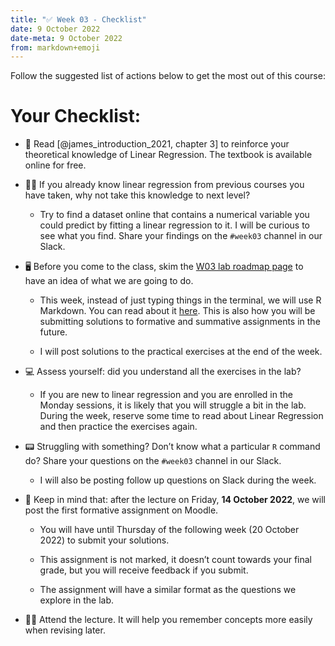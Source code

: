 ---
title: "✅ Week 03 - Checklist"
date: 9 October 2022
date-meta: 9 October 2022
from: markdown+emoji
---

Follow the suggested list of actions below to get the most out of this course:

# Your Checklist:

- 📙 Read [@james_introduction_2021, chapter 3] to reinforce your theoretical knowledge of Linear Regression. The textbook is available online for free.

- 🧑‍💻 If you already know linear regression from previous courses you have taken, why not take this knowledge to next level? 

    - Try to find a dataset online that contains a numerical variable you could predict by fitting a linear regression to it. I will be curious to see what you find. Share your findings on the `#week03` channel in our Slack.

- 🖥️ Before you come to the class, skim the [W03 lab roadmap page](https://lse-dsi.github.io/lse-ds202-course-notes/weeks/week03/lab.html) to have an idea of what we are going to do. 

    - This week, instead of just typing things in the terminal, we will use R Markdown. You can read about it [here](https://rmarkdown.rstudio.com/). This is also how you will be submitting solutions to formative and summative assignments in the future.

    - I will post solutions to the practical exercises at the end of the week.

- 💻 Assess yourself: did you understand all the exercises in the lab?

    - If you are new to linear regression and you are enrolled in the Monday sessions, it is likely that you will struggle a bit in the lab. During the week, reserve some time to read about Linear Regression and then practice the exercises again. 

- 📟 Struggling with something? Don't know what a particular `R` command do? Share your questions on the `#week03` channel in our Slack.

    - I will also be posting follow up questions on Slack during the week.

- 📝 Keep in mind that: after the lecture on Friday, **14 October 2022**, we will post the first formative assignment on Moodle.
    
    - You will have until Thursday of the following week (20 October 2022) to submit your solutions.

    - This assignment is not marked, it doesn't count towards your final grade, but you will receive feedback if you submit.

    - The assignment will have a similar format as the questions we explore in the lab.

- 👨‍🏫 Attend the lecture. It will help you remember concepts more easily when revising later.
